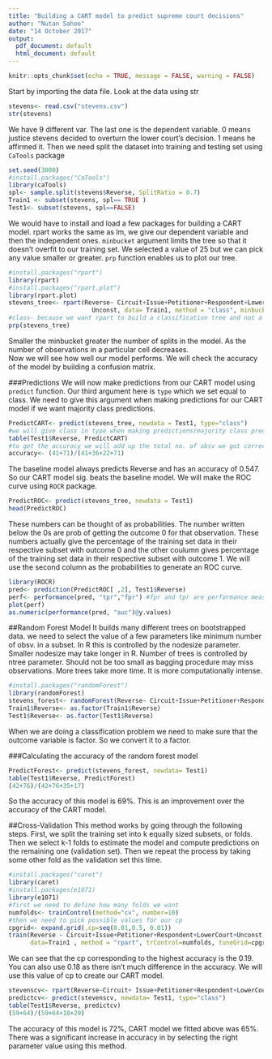 ---
title: "Building a CART model to predict supreme court decisions"
author: "Nutan Sahoo"
date: "14 October 2017"
output:
  pdf_document: default
  html_document: default
---

```{r setup, include=FALSE}
knitr::opts_chunk$set(echo = TRUE, message = FALSE, warning = FALSE)
```
Start by importing the data file. Look at the data using str
```{r}
stevens<- read.csv("stevens.csv")
str(stevens)
```
We have 9 different var. The last one is the dependent variable. 0 means justice stevens decided to overturn the lower court's decision. 1 means he affirmed it. Then we need split the dataset into training and testing set using `CaTools` package
```{r}
set.seed(3000)
#install.packages("CaTools")
library(caTools)
spl<- sample.split(stevens$Reverse, SplitRatio = 0.7)
Train1 <- subset(stevens, spl== TRUE )
Test1<- subset(stevens, spl==FALSE)

```
We would have to install and load a few packages for building a CART model. 
rpart works the same as lm, we give our dependent variable and then the independent ones.
`minbucket` argument limits the tree so that it doesn't overfit to our training set. We selected a value of 25 but we can pick any value smaller or greater. `prp` function enables us to plot our tree.
```{r}
#install.packages("rpart")
library(rpart)
#install.packages("rpart.plot")
library(rpart.plot)
stevens_tree<- rpart(Reverse~ Circuit+Issue+Petitioner+Respondent+LowerCourt+ 
                       Unconst, data= Train1, method = "class", minbucket= 25)
#class- because we want rpart to build a classification tree and not a regression tree
prp(stevens_tree)

```


Smaller the minbucket greater the number of splits in the model. As the number of observations in a particular cell decreases.  
Now we will see how well our model performs. We will check the accuracy of the model by building a confusion matrix.


###Predictions 
We will now make predictions from our CART model using `predict` function. Our third argument here is `type` which we set equal to class. We need to give this argument when making predictions for our CART model if we want majority class predictions.

```{r}
PredictCART<- predict(stevens_tree, newdata = Test1, type="class") 
#we will give class in type when making predictions(majority class prediction) on a cart model
table(Test1$Reverse, PredictCART)
#to get the accuracy we will add up the total no. of obsv we got correct divided by the total obsv.
accuracy<- (41+71)/(41+36+22+71)
```
The baseline model always predicts Reverse and has an accuracy of 0.547. So our CART model sig. beats the baseline model.
We will make the ROC curve using `ROCR` package.

```{r, warning=FALSE, message=FALSE}
PredictROC<- predict(stevens_tree, newdata = Test1)
head(PredictROC)
```
These numbers can be thought of as probabilities. The number written below the 0s are prob of getting the outcome 0 for that observation. These numbers actually give the percentage of the training set data in their respective subset with outcome 0 and the other coulumn gives percentage of the training set data in their respective subset with outcome 1. We will use the second column as the probabilities to generate an ROC curve. 
```{r}
library(ROCR)
pred<- prediction(PredictROC[ ,2], Test1$Reverse)
perf<- performance(pred, "tpr","fpr") #fpr and tpr are performance measures. There are other performance measures like accuracy(acc), error rate (err).
plot(perf)
as.numeric(performance(pred, "auc")@y.values)

```

##Random Forest Model
It builds many different trees on bootstrapped data. we need to select the value of a few parameters like minimum number of obsv. in a subset. In R this is controlled by the nodesize parameter. Smaller nodesize may take longer in R. Number of trees is controlled by ntree parameter. Should not be too small as bagging procedure may miss observations. More trees take more time. It is  more computationally intense. 
```{r}
#install.packages("randomForest")
library(randomForest)
stevens_forest<- randomForest(Reverse~ Circuit+Issue+Petitioner+Respondent+LowerCourt+Unconst, data=Train1, nodesize = 25, ntree = 200)
Train1$Reverse<- as.factor(Train1$Reverse)
Test1$Reverse<- as.factor(Test1$Reverse)
```
When we are doing a classification problem we need to make sure that the outcome variable is factor. So we convert it to a factor.

###Calculating the accuracy of the random forest model
```{r, results='hide'}
PredictForest<- predict(stevens_forest, newdata= Test1)
table(Test1$Reverse, PredictForest)
(42+76)/(42+76+35+17)

```
So the accuracy of this model is 69%. This is an improvement over the accuracy of the CART model. 


##Cross-Validation
This method works by going through the following steps. First, we split the training set into k equally sized subsets, or folds. Then we select k-1 folds to estimate the model and compute predictions on the remaining one (validation set). Then we repeat the process by taking some other fold as the validation set this time. 
```{r}
#install.packages("caret")
library(caret)
#install.packages(e1071)
library(e1071)
#first we need to define how many folds we want 
numfolds<- trainControl(method="cv", number=10)
#then we need to pick possible values for our cp
cpgrid<- expand.grid(.cp=seq(0.01,0.5, 0.01))
train(Reverse ~ Circuit+Issue+Petitioner+Respondent+LowerCourt+Unconst, 
      data=Train1 , method = "rpart", trControl=numfolds, tuneGrid=cpgrid)


```
We can see that the cp corresponding to the highest accuracy is the 0.19. You can also use 0.18 as there isn't much difference in the accuracy. We will use this value of cp to create our CART model.
```{r}
stevenscv<- rpart(Reverse~Circuit+ Issue+Petitioner+Respondent+LowerCourt+Unconst, data= Train1, method="class", cp=0.18)
predictcv<- predict(stevenscv, newdata= Test1, type="class")
table(Test1$Reverse, predictcv)
(59+64)/(59+64+18+29)
```
The accuracy of this model is 72%, CART model we fitted above was 65%. There was a significant increase in accuracy in by selecting the right parameter value using this method.



































































